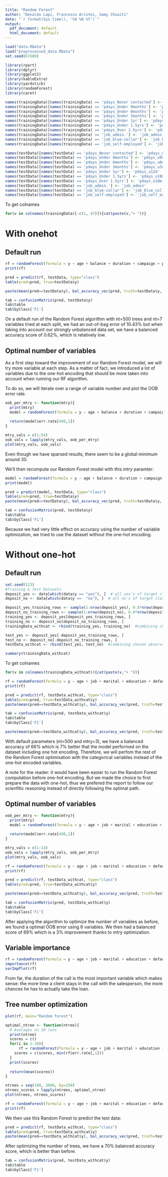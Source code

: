 ```yaml
---
title: "Random Forest"
author: "Denaldo Lapi, Francesco Aristei, Samy Chouiti"
date: "`r format(Sys.time(), '%d %B %Y')`"
output:
  pdf_document: default
  html_document: default
---
```


```r
load("data.RData")
load("preprocessed_data.RData")
set.seed(67600)
```

```r
library(rpart)
library(dplyr)
library(ggplot2)
library(kableExtra)
library(yardstick)
library(randomForest)
library(caret)
```

```r
names(trainingData)[names(trainingData) == 'pdays_Never contacted'] <- 'pdays_never'
names(trainingData)[names(trainingData) == 'pdays_Under 9months'] <- 'pdays_u9m'
names(trainingData)[names(trainingData) == 'pdays_Under 6months'] <- 'pdays_u6m'
names(trainingData)[names(trainingData) == 'pdays_Under 3months'] <- 'pdays_u3m'
names(trainingData)[names(trainingData) == 'pdays_Under 1yr'] <- 'pdays_u12m'
names(trainingData)[names(trainingData) == 'pdays_Under 1.5yrs'] <- 'pdays_u18m'
names(trainingData)[names(trainingData) == 'pdays_Over 1.5yrs'] <- 'pdays_o18m'
names(trainingData)[names(trainingData) == 'job_admin.'] <- 'job_admin'
names(trainingData)[names(trainingData) == 'job_blue-collar'] <- 'job_blue_collar'
names(trainingData)[names(trainingData) == 'job_self-employed'] <- 'job_self_employed'
```

```r
names(testData)[names(testData) == 'pdays_Never contacted'] <- 'pdays_never'
names(testData)[names(testData) == 'pdays_Under 9months'] <- 'pdays_u9m'
names(testData)[names(testData) == 'pdays_Under 6months'] <- 'pdays_u6m'
names(testData)[names(testData) == 'pdays_Under 3months'] <- 'pdays_u3m'
names(testData)[names(testData) == 'pdays_Under 1yr'] <- 'pdays_u12m'
names(testData)[names(testData) == 'pdays_Under 1.5yrs'] <- 'pdays_u18m'
names(testData)[names(testData) == 'pdays_Over 1.5yrs'] <- 'pdays_o18m'
names(testData)[names(testData) == 'job_admin.'] <- 'job_admin'
names(testData)[names(testData) == 'job_blue-collar'] <- 'job_blue_collar'
names(testData)[names(testData) == 'job_self-employed'] <- 'job_self_employed'
```


To get colnames
```r
for(v in colnames(trainingData)[-c(1, 47)]){cat(paste(v,"+ "))}
```

# With onehot
## Default run
```r
rf = randomForest(formula = y ~ age + balance + duration + campaign + previous + poutcome_failure + poutcome_success + poutcome_unknown + job_admin + job_blue_collar + job_entrepreneur + job_housemaid + job_management + job_retired + job_self_employed + job_services + job_student + job_technician + job_unemployed + job_unknown + marital_divorced + marital_married + marital_single + education_primary + education_secondary + education_tertiary + education_unknown + default_no + default_yes + housing_no + housing_yes + loan_no + loan_yes + month_apr + month_aug + month_dec + month_feb + month_jan + month_jul + month_jun + month_mar + month_may + month_nov + month_oct + month_sep + pdays_never + pdays_u3m + pdays_u6m + pdays_u9m + pdays_u12m + pdays_u18m + pdays_o18m, data=trainingData)
print(rf)
```

```r
pred = predict(rf, testData, type="class")
table(pred=pred, true=testData$y)
```

```r
paste(mean(pred==testData$y), bal_accuracy_vec(pred, truth=testData$y, estimator="binary"))
```

```r
tab = confusionMatrix(pred, testData$y)
tab$table
tab$byClass['F1']
```

On a default run of the Random Forest algorithm with nt=500 trees and nt=7 variables tried at each split, we had an out-of-bag error of 10.43% but when taking into account our strongly unbalanced data set, we have a balanced accuracy score of 0.62%, which is relatively low.


## Optimal number of variables
As a first step toward the improvement of our Random Forest model, we will try more variable at each step. As a matter of fact, we introduced a lot of variables due to the one-hot encoding that should be more taken into account when running our RF algorithm.

To do so, we will iterate over a range of variable number and plot the OOB error rate.
```r
oob_per_mtry <- function(mtry){
  print(mtry)
  model = randomForest(formula = y ~ age + balance + duration + campaign + previous + poutcome_failure + poutcome_success + poutcome_unknown + job_admin + job_blue_collar + job_entrepreneur + job_housemaid + job_management + job_retired + job_self_employed + job_services + job_student + job_technician + job_unemployed + job_unknown + marital_divorced + marital_married + marital_single + education_primary + education_secondary + education_tertiary + education_unknown + default_no + default_yes + housing_no + housing_yes + loan_no + loan_yes + month_apr + month_aug + month_dec + month_feb + month_jan + month_jul + month_jun + month_mar + month_may + month_nov + month_oct + month_sep + pdays_never + pdays_u3m + pdays_u6m + pdays_u9m + pdays_u12m + pdays_u18m + pdays_o18m, data=trainingData, ntree=500, mtry=mtry)
  
  return(model$err.rate[498,1])
}

mtry_vals = c(1:54)
oob_vals = lapply(mtry_vals, oob_per_mtry)
plot(mtry_vals, oob_vals)
```
Even though we have sparsed results, there seem to be a global minimum around 30.

We'll then recompute our Random Forest model with this *mtry* paramter:
```r
model = randomForest(formula = y ~ age + balance + duration + campaign + previous + poutcome_failure + poutcome_success + poutcome_unknown + job_admin + job_blue_collar + job_entrepreneur + job_housemaid + job_management + job_retired + job_self_employed + job_services + job_student + job_technician + job_unemployed + job_unknown + marital_divorced + marital_married + marital_single + education_primary + education_secondary + education_tertiary + education_unknown + default_no + default_yes + housing_no + housing_yes + loan_no + loan_yes + month_apr + month_aug + month_dec + month_feb + month_jan + month_jul + month_jun + month_mar + month_may + month_nov + month_oct + month_sep + pdays_never + pdays_u3m + pdays_u6m + pdays_u9m + pdays_u12m + pdays_u18m + pdays_o18m, data=trainingData, ntree=500, mtry=30)
print(model)
```


```r
pred = predict(model, testData, type="class")
table(pred=pred, true=testData$y)
paste(mean(pred==testData$y), bal_accuracy_vec(pred, truth=testData$y, estimator="binary"))
```
```r
tab = confusionMatrix(pred, testData$y)
tab$table
tab$byClass['F1']
```
Because we had very little effect on accuracy using the number of variable optimization, we tried to use the dataset without the one-hot encoding.








# Without one-hot
## Default run


```r
set.seed(123)
#Training & Test Datasets
deposit_yes <- data[which(data$y == "yes"), ]  # all yes's of target class
deposit_no <- data[which(data$y ==  "no"), ]  # all no's of target class

deposit_yes_training_rows <- sample(1:nrow(deposit_yes), 0.8*nrow(deposit_yes))  #randomly choosing 80% observations of yes class
deposit_no_training_rows <- sample(1:nrow(deposit_no), 0.8*nrow(deposit_no))  #randomly choosing 80% observations of no class
training_yes <- deposit_yes[deposit_yes_training_rows, ]  
training_no <- deposit_no[deposit_no_training_rows, ]
trainingData_withcat <- rbind(training_yes, training_no)  #combining chosen observations

test_yes <- deposit_yes[-deposit_yes_training_rows, ]
test_no <- deposit_no[-deposit_no_training_rows, ]
testData_withcat <- rbind(test_yes, test_no)  #combining chosen observations

summary(trainingData_withcat)
```

To get colnames
```r
for(v in colnames(trainingData_withcat)){cat(paste(v,"+ "))}
```

```r
rf = randomForest(formula = y ~ age + job + marital + education + default + balance + housing + loan + month + duration + campaign + pdays + previous + poutcome, data=trainingData_withcat)
print(rf)
```

```r
pred = predict(rf, testData_withcat, type="class")
table(pred=pred, true=testData_withcat$y)
paste(mean(pred==testData_withcat$y), bal_accuracy_vec(pred, truth=testData_withcat$y, estimator="binary"))
```

```r
tab = confusionMatrix(pred, testData_withcat$y)
tab$table
tab$byClass['F1']
```

```r
paste(mean(pred==testData_withcat$y), bal_accuracy_vec(pred, truth=testData_withcat$y, estimator="binary"))
```
With default parameters (nt=500 and mtry=3), we have a balanced accuracy of 66% which is 7% better that the model performed on the dataset including one hot encoding. Therefore, we will perfom the rest of the Random Forest optimisation with the categorical variables instead of the one-hot encoded variables.

A note for the reader: it would have been easier to run the Random Forest computation before one-hot encoding. But we made the choice to first prepare the data with one-hot, thus we prefered the report to follow our scienfitic reasoning instead of directly following the optimal path.

## Optimal number of variables

```r
oob_per_mtry <- function(mtry){
  print(mtry)
  model = randomForest(formula = y ~ age + job + marital + education + default + balance + housing + loan + month + duration + campaign + pdays + previous + poutcome, data=trainingData_withcat, ntree=500, mtry=mtry)
  
  return(model$err.rate[498,1])
}

mtry_vals = c(1:14)
oob_vals = lapply(mtry_vals, oob_per_mtry)
plot(mtry_vals, oob_vals)
```

```r
rf = randomForest(formula = y ~ age + job + marital + education + default + balance + housing + loan + month + duration + campaign + pdays + previous + poutcome, data=trainingData_withcat, mtry=3)
print(rf)
```

```r
pred = predict(rf, testData_withcat, type="class")
table(pred=pred, true=testData_withcat$y)
```


```r
paste(mean(pred==testData_withcat$y), bal_accuracy_vec(pred, truth=testData_withcat$y, estimator="binary"))
```

```r
tab = confusionMatrix(pred, testData_withcat$y)
tab$table
tab$byClass['F1']
```

After applying the algorithm to optimize the number of variables as before, we found a optimal OOB error using 6 variables. We then had a balanced score of 69% which is a 3% improvement thanks to mtry optimization.

## Variable importance
```r
rf = randomForest(formula = y ~ age + job + marital + education + default + balance + housing + loan + month + duration + campaign + pdays + previous + poutcome, data=trainingData_withcat, mtry=3, importance=TRUE)
importance(rf)
varImpPlot(rf)
```
From far, the duration of the call is the most important variable which makes sense: the more time a client stays in the call with the salesperson, the more chances he has to actually take the loan.

## Tree number optimization
```r
plot(rf, main="Random forest")
```
```r
optimal_ntree <- function(ntree){
  # Averages on 10 runs
  print(ntree)
  scores = c()
  for(i in 1:10){
      rf = randomForest(formula = y ~ age + job + marital + education + default + balance + housing + loan + month + duration + campaign + pdays + previous + poutcome, data=trainingData_withcat, ntree=ntree, mtry=3)
    scores = c(scores, min(rf$err.rate[,1]))
  }
  print(scores)
  
  return(mean(scores))
}
```

```r
ntrees = seq(100, 3000, by=150)
ntrees_scores = lapply(ntrees, optimal_ntree)
plot(ntrees, ntrees_scores)
```





```r
rf = randomForest(formula = y ~ age + job + marital + education + default + balance + housing + loan + month + duration + campaign + pdays + previous + poutcome, data=trainingData_withcat, mtry=3, ntree=2000)
print(rf)
```


We then use this Random Forest to predict the test data:
```r
pred = predict(rf, testData_withcat, type="class")
table(pred=pred, true=testData_withcat$y)
paste(mean(pred==testData_withcat$y), bal_accuracy_vec(pred, truth=testData_withcat$y, estimator="binary"))
```
After optimizing the number of trees, we have a 70% balanced accuracy score, which is better than before.

```r
tab = confusionMatrix(pred, testData_withcat$y)
tab$table
tab$byClass['F1']
```


